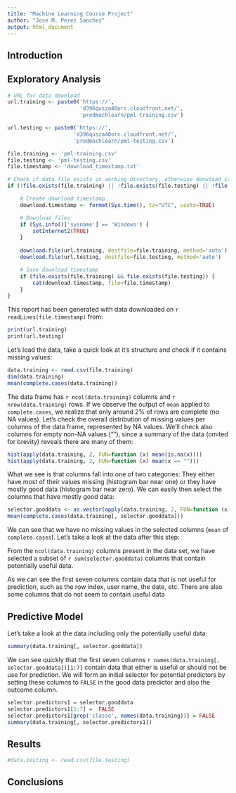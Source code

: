 ```yaml
---
title: "Machine Learning Course Project"
author: "Jose M. Perez Sanchez"
output: html_document
---
```


## Introduction

## Exploratory Analysis

```r
# URL for data download
url.training <- paste0('https://', 
                       'd396qusza40orc.cloudfront.net/', 
                       'predmachlearn/pml-training.csv')

url.testing <- paste0('https://', 
                     'd396qusza40orc.cloudfront.net/', 
                     'predmachlearn/pml-testing.csv')

file.training <- 'pml-training.csv'
file.testing <- 'pml-testing.csv'
file.timestamp <- 'download_timestamp.txt'

# Check if data file exists in working directory, otherwise donwload it.
if (!file.exists(file.training) || !file.exists(file.testing) || !file.exists(file.timestamp)) {

    # Create download timestamp
    download.timestamp <- format(Sys.time(), tz="UTC", usetz=TRUE)

    # Download files
    if (Sys.info()['sysname'] == 'Windows') {
        setInternet2(TRUE)
    }
    
    download.file(url.training, destfile=file.training, method='auto')
    download.file(url.testing, destfile=file.testing, method='auto')

    # Save download timestamp
    if (file.exists(file.training) && file.exists(file.testing)) {
        cat(download.timestamp, file=file.timestamp)
    }
}
```

This report has been generated with data downloaded on `r readLines(file.timestamp)` from:

```r
print(url.training)
print(url.testing)
```

Let's load the data, take a quick look at it's structure and check if it contains missing values:

```r
data.training <- read.csv(file.training)
dim(data.training)
mean(complete.cases(data.training))
```

The data frame has `r ncol(data.training)` columns and `r nrow(data.training)` rows. If we observe the output of `mean` applied to `complete.cases`, we realize that only around 2% of rows are complete (no NA values). Let's check the overall distribution of missing values per columns of the data frame, represented by NA values. We'll check also columns for empty non-NA values (""), since a summary of the data (omited for brevity) reveals there are many of them:

```r
hist(apply(data.training, 2, FUN=function (x) mean(is.na(x))))
hist(apply(data.training, 2, FUN=function (x) mean(x == "")))
```

What we see is that columns fall into one of two categories: They either have most of their values missing (histogram bar near one) or they have mostly good data (histogram bar near zero). We can easily then select the columns that have mostly good data:

```r
selector.gooddata <- as.vector(apply(data.training, 2, FUN=function (x) mean(is.na(x)) < 0.5)) & as.vector(apply(data.training, 2, FUN=function (x) mean(x == "") < 0.5))
mean(complete.cases(data.training[, selector.gooddata]))
```
We can see that we have no missing values in the selected columns (`mean` of `complete.cases`). Let's take a look at the data after this step:

From the `ncol(data.training)` columns present in the data set, we have selected a subset of `r sum(selector.gooddata)` columns that contain potentially useful data.

As we can see the first seven columns contain data that is not useful for prediction, such as the row index, user name, the date, etc. There are also some columns that do not seem to contain useful data 

## Predictive Model

Let's take a look at the data including only the potentially useful data:

```r
summary(data.training[, selector.gooddata])
```

We can see quickly that the first seven columns `r names(data.training[, selector.gooddata])[1:7]` contain data that either is useful or should not be use for prediction. We will form an initial selector for potential predictors by setting these columns to `FALSE` in the good data predictor and also the outcome column.

```r
selector.predictors1 = selector.gooddata
selector.predictors1[1:7] =  FALSE
selector.predictors1[grep('classe', names(data.training))] = FALSE
summary(data.training[, selector.predictors1])
```


## Results


```r
#data.testing <- read.csv(file.testing)
```

## Conclusions

